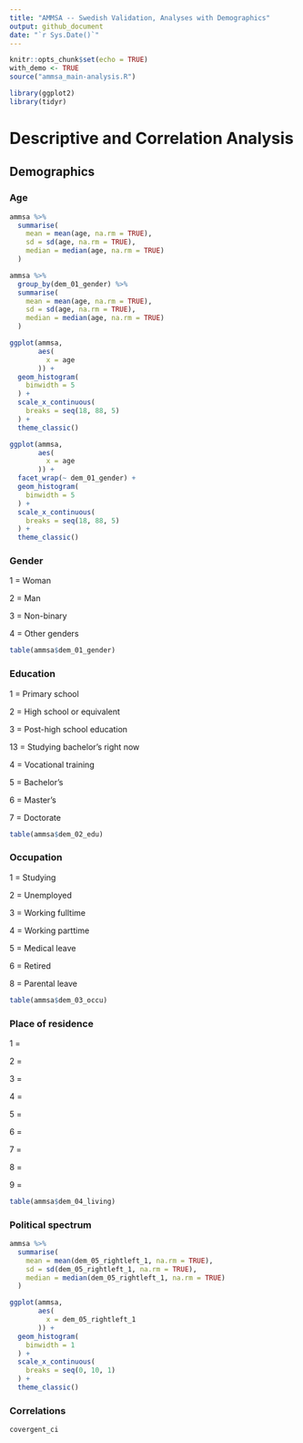 ```yaml
---
title: "AMMSA -- Swedish Validation, Analyses with Demographics"
output: github_document
date: "`r Sys.Date()`"
---
```


```r
knitr::opts_chunk$set(echo = TRUE)
with_demo <- TRUE
source("ammsa_main-analysis.R")

library(ggplot2)
library(tidyr)
```

# Descriptive and Correlation Analysis

## Demographics

### Age

```r
ammsa %>% 
  summarise(
    mean = mean(age, na.rm = TRUE),
    sd = sd(age, na.rm = TRUE),
    median = median(age, na.rm = TRUE)
  )
```

```r
ammsa %>% 
  group_by(dem_01_gender) %>% 
  summarise(
    mean = mean(age, na.rm = TRUE),
    sd = sd(age, na.rm = TRUE),
    median = median(age, na.rm = TRUE)
  )
```

```r
ggplot(ammsa,
       aes(
         x = age
       )) +
  geom_histogram(
    binwidth = 5
  ) +
  scale_x_continuous(
    breaks = seq(18, 88, 5)
  ) +
  theme_classic()
```

```r
ggplot(ammsa,
       aes(
         x = age
       )) +
  facet_wrap(~ dem_01_gender) +
  geom_histogram(
    binwidth = 5
  ) +
  scale_x_continuous(
    breaks = seq(18, 88, 5)
  ) +
  theme_classic()
```

### Gender

1 = Woman

2 = Man

3 = Non-binary

4 = Other genders

```r
table(ammsa$dem_01_gender)
```

### Education

1 = Primary school

2 = High school or equivalent

3 = Post-high school education

13 = Studying bachelor's right now

4 = Vocational training

5 = Bachelor's

6 = Master's

7 = Doctorate

```r
table(ammsa$dem_02_edu)
```

### Occupation

1 = Studying

2 = Unemployed

3 = Working fulltime

4 = Working parttime

5 = Medical leave

6 = Retired

8 = Parental leave

```r
table(ammsa$dem_03_occu)
```

### Place of residence

1 = 

2 = 

3 = 

4 = 

5 = 

6 =

7 =

8 =

9 = 

```r
table(ammsa$dem_04_living)
```

### Political spectrum

```r
ammsa %>% 
  summarise(
    mean = mean(dem_05_rightleft_1, na.rm = TRUE),
    sd = sd(dem_05_rightleft_1, na.rm = TRUE),
    median = median(dem_05_rightleft_1, na.rm = TRUE)
  )
```

```r
ggplot(ammsa,
       aes(
         x = dem_05_rightleft_1
       )) +
  geom_histogram(
    binwidth = 1
  ) +
  scale_x_continuous(
    breaks = seq(0, 10, 1)
  ) +
  theme_classic()
```

### Correlations

```r
covergent_ci
```
